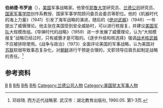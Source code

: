 {{expand|time=2014-07-15T08:24:45+00:00}}
{{refimprove|time=2014-07-15T08:24:45+00:00}}
'''伯纳德·布罗迪'''（{{bd|1910年|5月20日|1978年|11月24日}}），[[美国|美国]]军事战略家。他曾任[[耶鲁大学|耶鲁大学]]研究员、[[兰德公司|兰德公司]]研究员、[[国家军事学院|国家军事学院]]创作系教授、国家军事学院顾问委员会委员等职位。他的《机器时代的海上力量》（1941）引发了海军战略的演进，随后的《[[绝对武器|绝对武器]]》（1946）一书提出了威慑理论。他主张在美国受到安全威胁时，可以进行核报复，并建议[[美国军队|美国军队]]大规模改组。《导弹时代的战略》（1959）进一步发展了威慑理论，认为“大规模报复”战略已经过时，只有威慑才是可取的。《逐步升级和核选择》强调[[战术核武器|战术核武器]]不应被排除使用。《战争与政治》（1973）全面评论美国的军事战略，认为美国对[[苏联|苏联]]软弱导致事态复杂化，对[[朝鲜|朝鲜]]进行干预是合理的，文职领导应肩负起制定战略的责任。<ref>邓琮琦. 西方近代战略家. 武汉市：湖北教育出版社, 1990.05. 第1-3页.</ref>

==参考资料==
{{reflist}}

{{Authority control}}
[[Category:耶鲁大学教师|B]]
[[Category:芝加哥大學校友|B]]
[[Category:美国国家科学奖获奖者|B布]]
[[Category:军事战略家|B布]]
[[Category:俄罗斯犹太裔美国人|B布]]
[[Category:兰德公司人物|Category:兰德公司人物]]
[[Category:美国犹太军事人物|Category:美国犹太军事人物]]